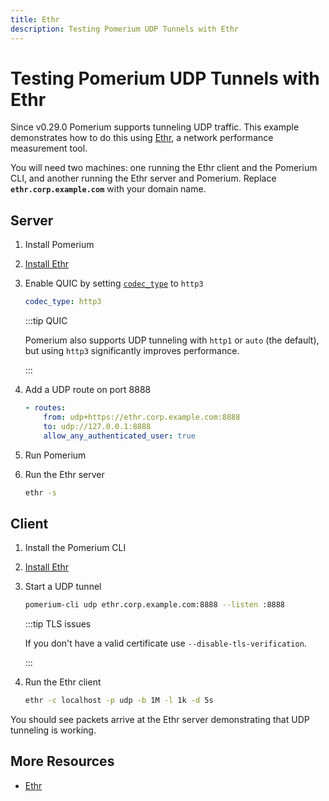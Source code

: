 ```yaml
---
title: Ethr
description: Testing Pomerium UDP Tunnels with Ethr
---
```


# Testing Pomerium UDP Tunnels with Ethr

Since v0.29.0 Pomerium supports tunneling UDP traffic. This example demonstrates how to do this using [Ethr](https://github.com/microsoft/ethr), a network performance measurement tool.

You will need two machines: one running the Ethr client and the Pomerium CLI, and another running the Ethr server and Pomerium. Replace __`ethr.corp.example.com`__ with your domain name.

## Server

1. Install Pomerium
2. [Install Ethr](https://github.com/microsoft/ethr?tab=readme-ov-file#installation)
3. Enable QUIC by setting [`codec_type`](/docs/reference/codec-type) to `http3`

   ```yaml
   codec_type: http3
   ```
   :::tip QUIC

    Pomerium also supports UDP tunneling with `http1` or `auto` (the default), but using `http3` significantly improves performance.

   :::

4. Add a UDP route on port 8888

   ```yaml
   - routes:
       from: udp+https://ethr.corp.example.com:8888
       to: udp://127.0.0.1:8888
       allow_any_authenticated_user: true
   ```

5. Run Pomerium
6. Run the Ethr server

   ```bash
   ethr -s
   ```

## Client

1. Install the Pomerium CLI
2. [Install Ethr](https://github.com/microsoft/ethr?tab=readme-ov-file#installation)
3. Start a UDP tunnel

   ```bash
   pomerium-cli udp ethr.corp.example.com:8888 --listen :8888
   ```

   :::tip TLS issues

   If you don't have a valid certificate use `--disable-tls-verification`.

   :::
4. Run the Ethr client

   ```bash
   ethr -c localhost -p udp -b 1M -l 1k -d 5s
   ```

You should see packets arrive at the Ethr server demonstrating that UDP tunneling is working.

## More Resources

- [Ethr](https://github.com/microsoft/ethr)

